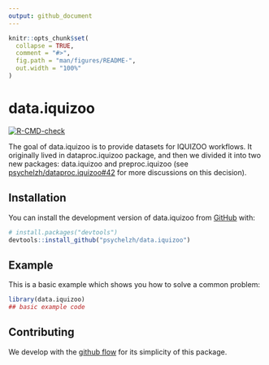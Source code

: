 ```yaml
---
output: github_document
---
```


<!-- README.md is generated from README.Rmd. Please edit that file -->

```r
knitr::opts_chunk$set(
  collapse = TRUE,
  comment = "#>",
  fig.path = "man/figures/README-",
  out.width = "100%"
)
```

# data.iquizoo

<!-- badges: start -->
[![R-CMD-check](https://github.com/psychelzh/data.iquizoo/workflows/R-CMD-check/badge.svg)](https://github.com/psychelzh/data.iquizoo/actions)
<!-- badges: end -->

The goal of data.iquizoo is to provide datasets for IQUIZOO workflows. It originally lived in dataproc.iquizoo package, and then we divided it into two new packages: data.iquizoo and preproc.iquizoo (see [psychelzh/dataproc.iquizoo#42](https://github.com/psychelzh/dataproc.iquizoo/issues/42) for more discussions on this decision).

## Installation

You can install the development version of data.iquizoo from [GitHub](https://github.com/) with:

``` r
# install.packages("devtools")
devtools::install_github("psychelzh/data.iquizoo")
```

## Example

This is a basic example which shows you how to solve a common problem:

```r
library(data.iquizoo)
## basic example code
```

## Contributing

We develop with the [github flow](https://docs.github.com/en/get-started/quickstart/github-flow) for its simplicity of this package.
